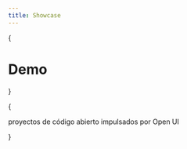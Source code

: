 ```yaml
---
title: Showcase
---
```



{<h1 className="mt-10 mb-4 text-center text-[2.5rem] font-bold tracking-tight">Demo</h1>}

{<p className="mb-16 text-center text-lg text-gray-500 dark:text-gray-400">proyectos de código abierto impulsados por Open UI</p>}
